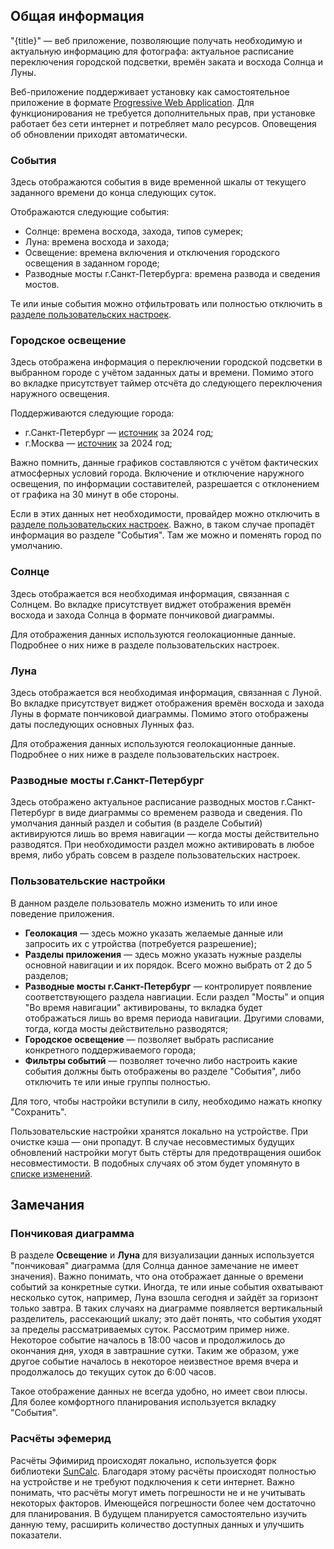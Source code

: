 <script lang="ts">
</script>

## Общая информация

"{title}" — веб приложение, позволяющие получать необходимую и актуальную информацию для фотографа: актуальное расписание переключения городской подсветки, времён заката и восхода Солнца и Луны.

Веб-приложение поддерживает установку как самостоятельное приложение в формате [Progressive Web Application]({urlPWA}). Для функционирования не требуется дополнительных прав, при установке работает без сети интернет и потребляет мало ресурсов. Оповещения об обновлении приходят автоматически.

### События

Здесь отображаются события в виде временной шкалы от текущего заданного времени до конца следующих суток.

Отображаются следующие события:

- Солнце: времена восхода, захода, типов сумерек;
- Луна: времена восхода и захода;
- Освещение: времена включения и отключения городского освещения в заданном городе;
- Разводные мосты г.Санкт-Петербурга: времена развода и сведения мостов.

Те или иные события можно отфильтровать или полностью отключить в [разделе пользовательских настроек](/settings).

### Городское освещение

Здесь отображена информация о переключении городской подсветки в выбранном городе с учётом заданных даты и времени. Помимо этого во вкладке присутствует таймер отсчёта до следующего переключения наружного освещения.

Поддерживаются следующие города:

- г.Санкт-Петербург — [источник]({urlLightsScheduleSourceSPb}) за 2024 год;
- г.Москва — [источник]({urlLightsScheduleSourceMoscow}) за 2024 год;

<aside data-note>
	<p>Важно помнить, данные графиков составляются с учётом фактических атмосферных условий города. Включение и отключение наружного освещения, по информации составителей, разрешается с отклонением от графика на 30 минут в обе стороны.</p>
</aside>

Если в этих данных нет необходимости, провайдер можно отключить в [разделе пользовательских настроек](/settings). Важно, в таком случае пропадёт информация во разделе "События". Там же можно и поменять город по умолчанию.

### Солнце

Здесь отображается вся необходимая информация, связанная с Солнцем. Во вкладке присутствует виджет отображения времён восхода и захода Солнца в формате пончиковой диаграммы.

<aside data-note>
	<p>Для отображения данных используются геолокационные данные. Подробнее о них ниже в разделе пользовательских настроек.</p>
</aside>

### Луна

Здесь отображается вся необходимая информация, связанная с Луной. Во вкладке присутствует виджет отображения времён восхода и захода Луны в формате пончиковой диаграммы. Помимо этого отображены даты последующих основных Лунных фаз.

<aside data-note>
	<p>Для отображения данных используются геолокационные данные. Подробнее о них ниже в разделе пользовательских настроек.</p>
</aside>

### Разводные мосты г.Санкт-Петербург

Здесь отображено актуальное расписание разводных мостов г.Санкт-Петербург в виде диаграммы со временем развода и сведения. По умолчания данный раздел и события (в разделе Событий) активируются лишь во время навигации — когда мосты действительно разводятся. При необходимости раздел можно активировать в любое время, либо убрать совсем в разделе пользовательских настроек.

### Пользовательские настройки

В данном разделе пользователь можно изменить то или иное поведение приложения.

- **Геолокация** — здесь можно указать желаемые данные или запросить их с утройства (потребуется разрешение);
- **Разделы приложения** — здесь можно указать нужные разделы основной навигации и их порядок. Всего можно выбрать от 2 до 5 разделов;
- **Разводные мосты г.Санкт-Петербург** — контролирует появление соответствующего раздела навгиации. Если раздел "Мосты" и опция "Во время навигации" активированы, то вкладка будет отображаться лишь во время периода навигации. Другими словами, тогда, когда мосты действительно разводятся;
- **Городское освещение** — позволяет выбрать расписание конкретного поддерживаемого города;
- **Фильтры событий** — позволяет точечно либо настроить какие события должны быть отображены во разделе "События", либо отключить те или иные группы полностью.

<aside data-note>
	<p>Для того, чтобы настройки вступили в силу, необходимо нажать кнопку "Сохранить".</p>
</aside>

Пользовательские настройки хранятся локально на устройстве. При очистке кэша — они пропадут. В случае несовместимых будущих обновлений настройки могут быть стёрты для предотвращения ошибок несовместимости. В подобных случаях об этом будет упомянуто в [списке изменений](/changelog).

## Замечания

### Пончиковая диаграмма

В разделе **Освещение** и **Луна** для визуализации данных используется "пончиковая" диаграмма (для Солнца данное замечание не имеет значения). Важно понимать, что она отображает данные о времени событий за конкретные сутки. Иногда, те или иные события охватывают несколько суток, например, Луна взошла сегодня и зайдёт за горизонт только завтра. В таких случаях на диаграмме появляется вертикальный разделитель, рассекающий шкалу; это даёт понять, что события уходят за пределы рассматриваемых суток.
Рассмотрим пример ниже. Некоторое событие началось в 18:00 часов и продолжилось до окончания дня, уходя в завтрашние сутки. Таким же образом, уже другое событие началось в некоторое неизвестное время вчера и продолжалось до текущих суток до 6:00 часов.

<aside>
	<Gauge
		angleStart="{270}"
		angleEnd="{90}"
		labelStart="18:00"
		labelEnd="6:00"
	/>
</aside>

Такое отображение данных не всегда удобно, но имеет свои плюсы. Для более комфортного планирования используется вкладку "События".

### Расчёты эфемерид

Расчёты Эфимирид происходят локально, используется форк библиотеки [SunCalc]({urlSuncalcNpm}). Благодаря этому расчёты происходят полностью на устройстве и не требуют подключения к сети интернет. Важно понимать, что расчёты могут иметь погрешности не и не учитывать некоторых факторов. Имеющейся погрешности более чем достаточно для планирования. В будущем планируется самостоятельно изучить данную тему, расширить количество доступных данных и улучшить показатели.
